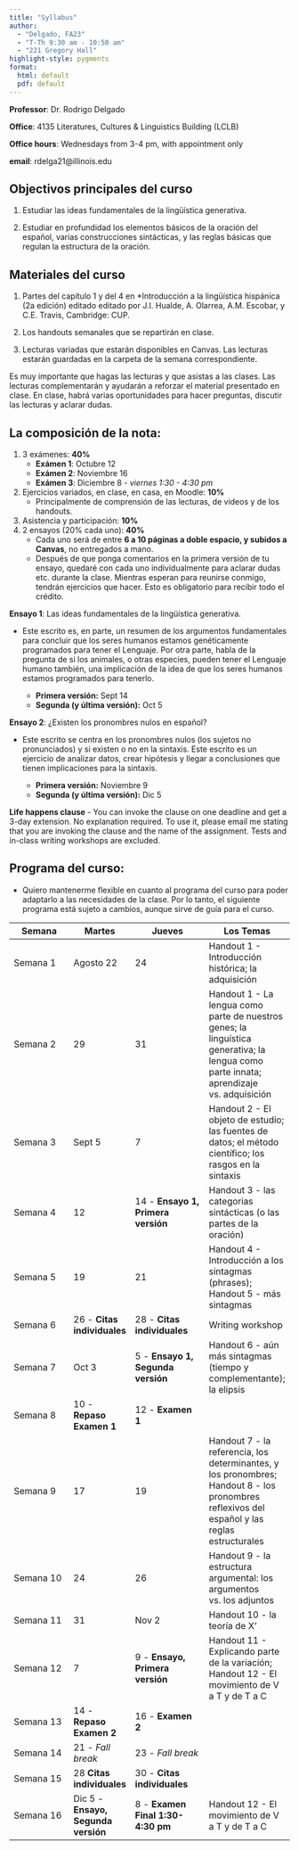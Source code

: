 ```yaml
---
title: "Syllabus"
author:
  - "Delgado, FA23"
  - "T-Th 9:30 am - 10:50 am"
  - "221 Gregory Hall"
highlight-style: pygments
format: 
  html: default
  pdf: default
---
```


**Professor**: Dr. Rodrigo Delgado

**Office**: 4135 Literatures, Cultures & Linguistics Building (LCLB)

**Office hours**: Wednesdays from 3-4 pm, with appointment only

**email**: rdelga21\@illinois.edu

## Objectivos principales del curso

1.  Estudiar las ideas fundamentales de la lingüística generativa.

2.  Estudiar en profundidad los elementos básicos de la oración del español, varias construcciones sintácticas, y las reglas básicas que regulan la estructura de la oración.

## Materiales del curso

1.  Partes del capítulo 1 y del 4 en \*Introducción a la lingüística hispánica (2a edición) editado editado por J.I. Hualde, A. Olarrea, A.M. Escobar, y C.E. Travis, Cambridge: CUP.

2.  Los handouts semanales que se repartirán en clase.

3.  Lecturas variadas que estarán disponibles en Canvas. Las lecturas estarán guardadas en la carpeta de la semana correspondiente. 


Es muy importante que hagas las lecturas y que asistas a las clases. Las lecturas complementarán y ayudarán a reforzar el material presentado en clase. En clase, habrá varias oportunidades para hacer preguntas, discutir las lecturas y aclarar dudas.

## La composición de la nota:

1.  3 exámenes: **40%**
    -   **Exámen 1**: Octubre 12
    -   **Exámen 2**: Noviembre 16
    -   **Exámen 3**: Diciembre 8 - *viernes 1:30 - 4:30 pm*
2.  Ejercicios variados, en clase, en casa, en Moodle: **10%**
    -   Principalmente de comprensión de las lecturas, de videos y de los handouts. 
3. Asistencia y participación: **10%**
4.  2 ensayos (20% cada uno): **40%**
    -   Cada uno será de entre **6 a 10 páginas a doble espacio, y subidos a Canvas**, no entregados a mano.
    -   Después de que ponga comentarios en la primera versión de tu ensayo, quedaré con cada uno individualmente para aclarar dudas etc. durante la clase. Mientras esperan para reunirse conmigo, tendrán ejercicios que hacer. Esto es obligatorio para recibir todo el crédito.   
    
**Ensayo 1**: Las ideas fundamentales de la lingüística generativa.

-   Este escrito es, en parte, un resumen de los argumentos fundamentales para concluir que los seres humanos estamos genéticamente programados para tener el Lenguaje. Por otra parte, habla de la pregunta de si los animales, o otras especies, pueden tener el Lenguaje humano también, una implicación de la idea de que los seres humanos estamos programados para tenerlo.

    -   **Primera versión:** Sept 14
    -   **Segunda (y última versión):** Oct 5

**Ensayo 2**: ¿Existen los pronombres nulos en español?

-   Este escrito se centra en los pronombres nulos (los sujetos no pronunciados) y si existen o no en la sintaxis. Este escrito es un ejercicio de analizar datos, crear hipótesis y llegar a conclusiones que tienen implicaciones para la sintaxis.

    -   **Primera versión:** Noviembre 9 
    -   **Segunda (y última versión):** Dic 5
    
**Life happens clause** - You can invoke the clause on one deadline and get a 3-day extension. No explanation required. To use it, please email me stating that you are invoking the clause and the name of the assignment. Tests and in-class writing workshops are excluded. 

## Programa del curso:

-   Quiero mantenerme flexible en cuanto al programa del curso para poder adaptarlo a las necesidades de la clase. Por lo tanto, el siguiente programa está sujeto a cambios, aunque sirve de guía para el curso.

| **Semana** | **Martes**| **Jueves** | **Los Temas**                                                |
|------------|---------|--------------|-----------|
| Semana 1| Agosto 22 | 24| Handout 1 - Introducción histórica; la adquisición |
| Semana 2| 29| 31 | Handout 1 - La lengua como parte de nuestros genes; la linguística generativa; la lengua como parte innata; aprendizaje vs. adquisición                                                                                            |
| Semana 3| Sept 5 | 7 | Handout 2 - El objeto de estudio; las fuentes de datos; el método científico; los rasgos en la sintaxis                                      |
| Semana 4| 12 | 14 - **Ensayo 1, Primera versión** | Handout 3 - las categorias sintácticas (o las partes de la oración)                                                  |
| Semana 5| 19| 21 | Handout 4 - Introducción a los sintagmas (phrases); Handout 5 - más sintagmas                                                                         |
| Semana 6| 26 - **Citas individuales** | 28 - **Citas individuales**          | Writing workshop                                                                           |
| Semana 7| Oct 3| 5 - **Ensayo 1,  Segunda versión** | Handout 6 - aún más sintagmas (tiempo y complementante); la elipsis                                                              |
| Semana 8   | 10 - **Repaso Examen 1**  | 12 - **Examen 1**                  |                                                              |
| Semana 9   | 17                        | 19                                 | Handout 7 - la referencia, los determinantes, y los pronombres; Handout 8 - los pronombres reflexivos del español y las reglas estructurales                                        |
| Semana 10  | 24                        | 26                                 | Handout 9 - la estructura argumental: los argumentos vs. los adjuntos          |
| Semana 11  | 31                        | Nov 2                              | Handout 10 - la teoría de X'                   |
| Semana 12  | 7                         | 9 - **Ensayo,  Primera versión**   |         Handout 11 - Explicando parte de la variación; Handout 12 - El movimiento de V a T y de T a C                                                      |
| Semana 13  | 14 - **Repaso Examen 2**  | 16 - **Examen 2**                  |                                                              |
| Semana 14  | 21 - *Fall break*             | 23 - *Fall break*                      |                                                              |
| Semana 15  | 28 **Citas individuales** | 30 - **Citas individuales**          |                                                              |
| Semana 16  | Dic 5 - **Ensayo, Segunda versión**                    |   8 - **Examen Final 1:30-4:30 pm**                                 |   Handout 12 - El movimiento de V a T y de T a C                                                           |